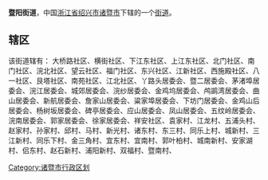 {{多個問題|
{{Unreferenced|time=2017-08-22T15:51:39+00:00}}
{{Notability Unreferenced |time=2017-08-22T15:51:39+00:00}}
{{Expand|time=2017-08-22T15:51:39+00:00}}
}}
'''暨阳街道'''，中国[[浙江省|浙江省]][[绍兴市|绍兴市]][[诸暨市|诸暨市]]下辖的一个[[街道_(行政区划)|街道]]。

==辖区==
该街道辖有：	大桥路社区、横街社区、下江东社区、上江东社区、北门社区、南门社区、浣北社区、望云社区、福门社区、东兴社区、江新社区、西施殿社区、八一社区、艮塔社区、南苑社区、江北社区、丫路头居委会、暨二居委会、茅渚埠居委会、浣江居委会、城郊居委会、浣纱居委会、金鸡坞居委会、鸬鹚湾居委会、曲山居委会、新航居委会、詹家山居委会、粱家埠居委会、下坊门居委会、金鸡山后居委会、杨树坂居委会、碑亭居委会、应山居委会、凤山居委会、五纹岭居委会、浣南居委会、郭家居委会、徐家居委会、祥安社区、袁家村、江龙村、五浦头村、赵家村、孙家村、邱村、马村、新光村、诸东村、东三村、同乐上村、城新村、三江新村、同乐下村、金三角村、宜东村、宜南村、郭叶柏村、城南新村、安家湖村、侣东村、赵石新村、浦阳新村、双福村、暨南村、

{{诸暨市行政区划}}
[[Category:诸暨市行政区划|Category:诸暨市行政区划]]